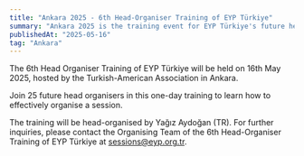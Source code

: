 ```yaml
---
title: "Ankara 2025 - 6th Head-Organiser Training of EYP Türkiye"
summary: "Ankara 2025 is the training event for EYP Türkiye's future head organisers."
publishedAt: "2025-05-16"
tag: "Ankara"
---
```


The 6th Head Organiser Training of EYP Türkiye will be held on 16th May 2025, hosted by the Turkish-American Association in Ankara.



Join 25 future head organisers in this one-day training to learn how to effectively organise a session.



The training will be head-organised by Yağız Aydoğan (TR). For further inquiries, please contact the Organising Team of the 6th Head-Organiser Training of EYP Türkiye at sessions@eyp.org.tr.